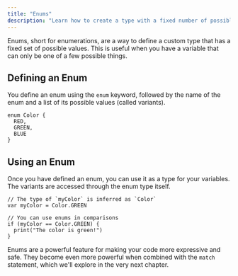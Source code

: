 ```yaml
---
title: "Enums"
description: "Learn how to create a type with a fixed number of possible values using enums in Boba."
---
```


Enums, short for enumerations, are a way to define a custom type that has a fixed set of possible values. This is useful when you have a variable that can only be one of a few possible things.

## Defining an Enum

You define an enum using the `enum` keyword, followed by the name of the enum and a list of its possible values (called variants).

```boba
enum Color {
  RED,
  GREEN,
  BLUE
}
```

## Using an Enum

Once you have defined an enum, you can use it as a type for your variables. The variants are accessed through the enum type itself.

```boba
// The type of `myColor` is inferred as `Color`
var myColor = Color.GREEN

// You can use enums in comparisons
if (myColor == Color.GREEN) {
  print("The color is green!")
}
```

Enums are a powerful feature for making your code more expressive and safe. They become even more powerful when combined with the `match` statement, which we'll explore in the very next chapter.
